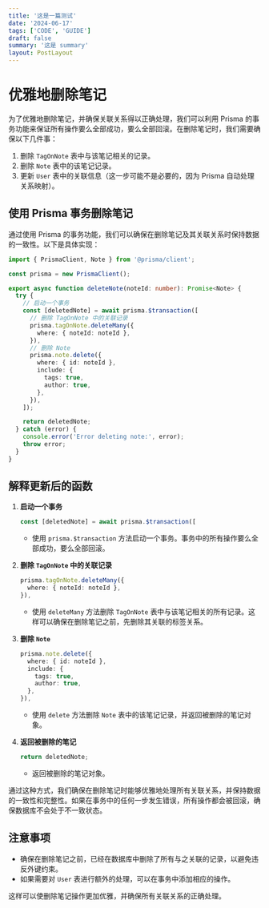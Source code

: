 ```yaml
---
title: '这是一篇测试'
date: '2024-06-17'
tags: ['CODE', 'GUIDE']
draft: false
summary: '这是 summary'
layout: PostLayout
---
```


# 优雅地删除笔记

为了优雅地删除笔记，并确保关联关系得以正确处理，我们可以利用 Prisma 的事务功能来保证所有操作要么全部成功，要么全部回滚。在删除笔记时，我们需要确保以下几件事：

1. 删除 `TagOnNote` 表中与该笔记相关的记录。
2. 删除 `Note` 表中的该笔记记录。
3. 更新 `User` 表中的关联信息（这一步可能不是必要的，因为 Prisma 自动处理关系映射）。

## 使用 Prisma 事务删除笔记

通过使用 Prisma 的事务功能，我们可以确保在删除笔记及其关联关系时保持数据的一致性。以下是具体实现：

```typescript
import { PrismaClient, Note } from '@prisma/client';

const prisma = new PrismaClient();

export async function deleteNote(noteId: number): Promise<Note> {
  try {
    // 启动一个事务
    const [deletedNote] = await prisma.$transaction([
      // 删除 TagOnNote 中的关联记录
      prisma.tagOnNote.deleteMany({
        where: { noteId: noteId },
      }),
      // 删除 Note
      prisma.note.delete({
        where: { id: noteId },
        include: {
          tags: true,
          author: true,
        },
      }),
    ]);

    return deletedNote;
  } catch (error) {
    console.error('Error deleting note:', error);
    throw error;
  }
}
```

## 解释更新后的函数

1. **启动一个事务**

   ```typescript
   const [deletedNote] = await prisma.$transaction([
   ```

   - 使用 `prisma.$transaction` 方法启动一个事务。事务中的所有操作要么全部成功，要么全部回滚。

2. **删除 `TagOnNote` 中的关联记录**

   ```typescript
   prisma.tagOnNote.deleteMany({
     where: { noteId: noteId },
   }),
   ```

   - 使用 `deleteMany` 方法删除 `TagOnNote` 表中与该笔记相关的所有记录。这样可以确保在删除笔记之前，先删除其关联的标签关系。

3. **删除 `Note`**

   ```typescript
   prisma.note.delete({
     where: { id: noteId },
     include: {
       tags: true,
       author: true,
     },
   }),
   ```

   - 使用 `delete` 方法删除 `Note` 表中的该笔记记录，并返回被删除的笔记对象。

4. **返回被删除的笔记**

   ```typescript
   return deletedNote;
   ```

   - 返回被删除的笔记对象。

通过这种方式，我们确保在删除笔记时能够优雅地处理所有关联关系，并保持数据的一致性和完整性。如果在事务中的任何一步发生错误，所有操作都会被回滚，确保数据库不会处于不一致状态。

## 注意事项

- 确保在删除笔记之前，已经在数据库中删除了所有与之关联的记录，以避免违反外键约束。
- 如果需要对 `User` 表进行额外的处理，可以在事务中添加相应的操作。

这样可以使删除笔记操作更加优雅，并确保所有关联关系的正确处理。
